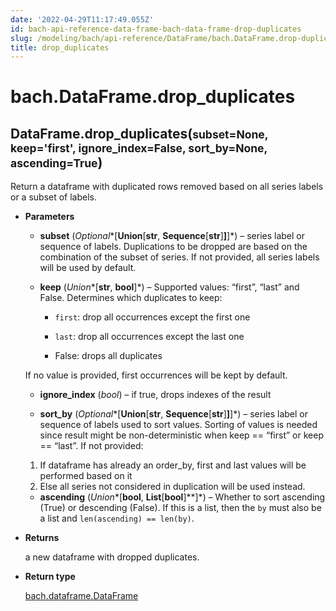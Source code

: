 ```yaml
---
date: '2022-04-29T11:17:49.055Z'
id: bach-api-reference-data-frame-bach-data-frame-drop-duplicates
slug: /modeling/bach/api-reference/DataFrame/bach.DataFrame.drop-duplicates/
title: drop_duplicates
---
```


# bach.DataFrame.drop_duplicates

<div class="method">
<h2 class="signature-class"><span class="additional-name">DataFrame.</span><span class="name">drop_duplicates(</span><small class="parameter-list"><span class="parameter" id="subset">subset=None</span>, <span class="parameter" id="keep">keep='first'</span>, <span class="parameter" id="ignore_index">ignore_index=False</span>, <span class="parameter" id="sort_by">sort_by=None</span>, <span class="parameter" id="ascending">ascending=True</span></small>)</h2>


<div class="content">

Return a dataframe with duplicated rows removed based on all series labels or a subset of labels.


* **Parameters**

    
    * **subset** (*Optional**[**Union**[**str**, **Sequence**[**str**]**]**]*) – series label or sequence of labels.
    Duplications to be dropped are based on the combination of the subset of series.
    If not provided, all series labels will be used by default.


    * **keep** (*Union**[**str**, **bool**]*) – Supported values: “first”, “last” and False. Determines which duplicates to keep:


        * `first`: drop all occurrences except the first one


        * `last`:  drop all occurrences except the last one


        * False: drops all duplicates

    If no value is provided, first occurrences will be kept by default.



    * **ignore_index** (*bool*) – if true, drops indexes of the result


    * **sort_by** (*Optional**[**Union**[**str**, **Sequence**[**str**]**]**]*) – series label or sequence of labels used to sort values.
    Sorting of values is needed since result might be non-deterministic
    when keep == “first” or keep == “last”. If not provided:
    1. If dataframe has already an order_by, first and last values will be performed based on it
    2. Else all series not considered in duplication will be used instead.


    * **ascending** (*Union**[**bool**, **List**[**bool**]**]*) – Whether to sort ascending (True) or descending (False). If this is a list, then the
    `by` must also be a list and `len(ascending) == len(by)`.



* **Returns**

    a new dataframe with dropped duplicates.



* **Return type**

    [bach.dataframe.DataFrame](/docs/modeling/bach/api-reference/DataFrame/bach.DataFrame/#bach.DataFrame)



</div>

</div>
